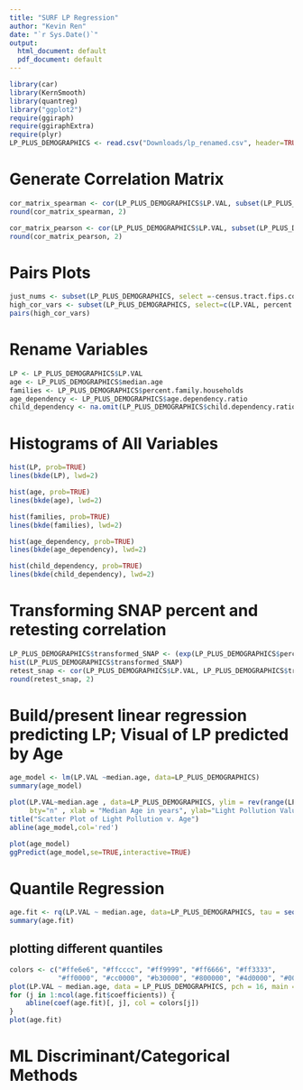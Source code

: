 ```yaml
---
title: "SURF LP Regression"
author: "Kevin Ren"
date: "`r Sys.Date()`"
output:
  html_document: default
  pdf_document: default
---
```



```r
library(car)
library(KernSmooth)
library(quantreg)
library("ggplot2")
require(ggiraph)
require(ggiraphExtra)
require(plyr)
LP_PLUS_DEMOGRAPHICS <- read.csv("Downloads/lp_renamed.csv", header=TRUE, stringsAsFactors=FALSE)
```

# Generate Correlation Matrix

```r
cor_matrix_spearman <- cor(LP_PLUS_DEMOGRAPHICS$LP.VAL, subset(LP_PLUS_DEMOGRAPHICS, select =-census.tract.fips.code), use="complete.obs",method = "spearman")
round(cor_matrix_spearman, 2)

cor_matrix_pearson <- cor(LP_PLUS_DEMOGRAPHICS$LP.VAL, subset(LP_PLUS_DEMOGRAPHICS, select =-census.tract.fips.code), use="complete.obs",method = "pearson")
round(cor_matrix_pearson, 2)
```

# Pairs Plots
```r
just_nums <- subset(LP_PLUS_DEMOGRAPHICS, select =-census.tract.fips.code)
high_cor_vars <- subset(LP_PLUS_DEMOGRAPHICS, select=c(LP.VAL, percent.family.households, median.age, age.dependency.ratio, child.dependency.ratio))
pairs(high_cor_vars)
```


# Rename Variables
```r
LP <- LP_PLUS_DEMOGRAPHICS$LP.VAL
age <- LP_PLUS_DEMOGRAPHICS$median.age
families <- LP_PLUS_DEMOGRAPHICS$percent.family.households
age_dependency <- LP_PLUS_DEMOGRAPHICS$age.dependency.ratio
child_dependency <- na.omit(LP_PLUS_DEMOGRAPHICS$child.dependency.ratio)
```

# Histograms of All Variables
```r
hist(LP, prob=TRUE)
lines(bkde(LP), lwd=2)

hist(age, prob=TRUE)
lines(bkde(age), lwd=2)

hist(families, prob=TRUE)
lines(bkde(families), lwd=2)

hist(age_dependency, prob=TRUE)
lines(bkde(age_dependency), lwd=2)

hist(child_dependency, prob=TRUE)
lines(bkde(child_dependency), lwd=2)
```

# Transforming SNAP percent and retesting correlation
```r
LP_PLUS_DEMOGRAPHICS$transformed_SNAP <- (exp(LP_PLUS_DEMOGRAPHICS$percent.snap.public.assistance))/(100000000)
hist(LP_PLUS_DEMOGRAPHICS$transformed_SNAP)
retest_snap <- cor(LP_PLUS_DEMOGRAPHICS$LP.VAL, LP_PLUS_DEMOGRAPHICS$transformed_SNAP, use="complete.obs", method="spearman")
round(retest_snap, 2)
```


# Build/present linear regression predicting LP; Visual of LP predicted by Age
```r
age_model <- lm(LP.VAL ~median.age, data=LP_PLUS_DEMOGRAPHICS)
summary(age_model)

plot(LP.VAL~median.age , data=LP_PLUS_DEMOGRAPHICS, ylim = rev(range(LP)) ,
     bty="n" , xlab = "Median Age in years", ylab="Light Pollution Values")
title("Scatter Plot of Light Pollution v. Age") 
abline(age_model,col='red')

plot(age_model)
ggPredict(age_model,se=TRUE,interactive=TRUE)
```

# Quantile Regression

```r
age.fit <- rq(LP.VAL ~ median.age, data=LP_PLUS_DEMOGRAPHICS, tau = seq(0, 1, by = 0.1))
summary(age.fit)
```

## plotting different quantiles
```r
colors <- c("#ffe6e6", "#ffcccc", "#ff9999", "#ff6666", "#ff3333",
            "#ff0000", "#cc0000", "#b30000", "#800000", "#4d0000", "#000000")
plot(LP.VAL ~ median.age, data = LP_PLUS_DEMOGRAPHICS, pch = 16, main = "Quantile Regression of LP v. Age")
for (j in 1:ncol(age.fit$coefficients)) {
    abline(coef(age.fit)[, j], col = colors[j])
}
plot(age.fit)
```
# ML Discriminant/Categorical Methods

